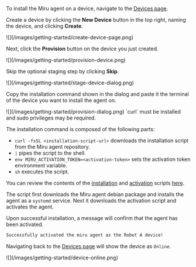 To install the Miru agent on a device, navigate to the [Devices page](https://configs.miruml.com/devices).

Create a device by clicking the **New Device** button in the top right, naming the device, and clicking **Create**.

<Frame>
   ![](/images/getting-started/create-device-page.png)
</Frame>

Next, click the **Provision** button on the device you just created.

<Frame>
   ![](/images/getting-started/provision-device.png)
</Frame>

Skip the optional staging step by clicking **Skip**.

<Frame>
   ![](/images/getting-started/stage-device-dialog.png)
</Frame>

Copy the installation command shown in the dialog and paste it the terminal of the device you want to install the agent on.

<Frame>
    ![](/images/getting-started/provision-dialog.png)
</Frame>

<Note>
`curl` must be installed and sudo privileges may be required. 
</Note>

The installation command is composed of the following parts:

- `curl -fsSL <installation-script-url>` downloads the installation script from the Miru agent repository.
- `|` pipes the script to the shell.
- `env MIRU_ACTIVATION_TOKEN=<activation-token>` sets the activation token environment variable.
- `sh` executes the script.

You can review the contents of the [installation](https://github.com/miruml/agent/blob/main/scripts/install/deb-install.sh) and [activation](https://github.com/miruml/agent/blob/main/scripts/install/activate.sh) scripts [here](https://github.com/miruml/agent/tree/main/scripts/install).

The script first downloads the Miru agent debian package and installs the agent as a `systemd` service. Next it downloads the activation script and activates the agent.

Upon successful installation, a message will confirm that the agent has been activated.

```bash
Successfully activated the miru agent as the Robot A device!
```

Navigating back to the [Devices page](https://configs.miruml.com/devices) will show the device as `Online`.

<Frame>
   ![](/images/getting-started/device-online.png)
</Frame>